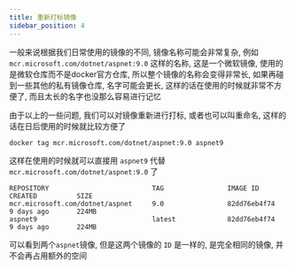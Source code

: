 ```yaml
---
title: 重新打标镜像
sidebar_position: 4
---
```


一般来说根据我们日常使用的镜像的不同, 镜像名称可能会非常复杂, 例如 `mcr.microsoft.com/dotnet/aspnet:9.0` 这样的名称, 这是一个微软镜像, 使用的是微软仓库而不是docker官方仓库, 所以整个镜像的名称会变得非常长, 如果再碰到一些其他的私有镜像仓库, 名字可能会更长, 这样的话在使用的时候就非常不方便了, 而且太长的名字也没那么容易进行记忆

由于以上的一些问题, 我们可以对镜像重新进行打标, 或者也可以叫重命名, 这样的话在日后使用的时候就比较方便了

```shell
docker tag mcr.microsoft.com/dotnet/aspnet:9.0 aspnet9
```

这样在使用的时候就可以直接用 `aspnet9` 代替 `mcr.microsoft.com/dotnet/aspnet:9.0` 了

```shell
REPOSITORY                          TAG                IMAGE ID       CREATED          SIZE
mcr.microsoft.com/dotnet/aspnet     9.0                82dd76eb4f74   9 days ago       224MB
aspnet9                             latest             82dd76eb4f74   9 days ago       224MB
```

可以看到两个`aspnet`镜像, 但是这两个镜像的 `ID` 是一样的, 是完全相同的镜像, 并不会再占用额外的空间